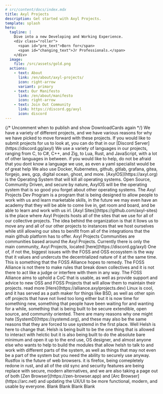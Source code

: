 ---
# src/content/docs/index.mdx
title: Axyl Projects
description: Get started with Axyl Projects.
template: splash
hero:
  tagline: |
    Dive into a new Developing and Working Experience.
    <div class="roller">
      <span id="pre_text">Born for</span>
      <span id="changing_text">Jr Professionals.</span>
    </div>
  image:
    file: /src/assets/gold.png
  actions:
    - text: About
      link: /en/about/axyl-projects/
      icon: right-arrow
      variant: primary
    - text: Our Manifesto
      link: /en/about/manifesto
      icon: right-arrow
    - text: Join Out Community
      link: https://discord.gg/axyl
      icon: discord
---


<StatusComponent />
<TimelineComponent />
<BacklineComponent />
{/*
Uncomment when to publish and show DownloadCards again
<DownloadCards client:load/>
*/}
<CardGrid stagger>
  <Card title="Our Projects" icon="star">
      We have a variety of different projects, and we have various reasons for why we have picked to move forward with these projects. If you would like to submit projects for
      us to look at, you can do that in our [Discord Server](https://discord.gg/axyl)
  </Card>
  <Card title="Our Languages and Tools" icon="open-book">
      We use a variety of languages in our projects, ranging from C, to C#, C++, and Zig, to Lua, Rust, and JavaScript, with a lot of other languages in between.
      if you would like to help, do not be afraid that you dont know a language we use, as even a yaml specialist would be of great help
      We also use Docker, Kubernetes, github, gitlab, grafana, gitea, forgejo, aws, gcp, digital ocean, ghost, and more.
  </Card>
  <Card title="AxylOS" icon="add-document">
      [AxylOS](https://axyl.org) is the Operating System that will kill all operating systems. Open Source, Community Driven, and secure by nature, AxylOS will be the operating system
      that is so good you forget about other operating systems.
  </Card>
  <Card title="Axyl Projects Dev Program" icon="star">
      The Axyl Projects Dev Program is a program that is being designed to allow people to work with us and learn marketable skills, in the future we may even have an academy that
      they will be able to come live in, get room and board, and be able to learn and work with us irl.
  </Card>
  <Card title="Axyl Sites" icon="rocket">
      [Axyl Sites](https://github.com/axyl-sites) is the place where Axyl Projects hosts all of the sites that we use for all of our collective projects.
      The idea behind the organization is that it llows us to move any and all of our other projects to instances that we host ourselves
      while still allowing our sites to benifit from all of the integrations that the main github platform has to offer.
  </Card>
  <Card title="Axyl Communties" icon="discord">
      Axyl Projects Communities are communities based around the Axyl Projects. Currently there is only the main community, Axyl Projects, located
      [here](https://discord.gg/axyl)
  </Card>
  <Card title="FOSS Alliance" icon="add-document">
      One of, if not the, biggest issues with the FOSS and OSS ecosystem is the way that it values and undercuts the decentrialized nature of it
      at the same time. This is something that the FOSS Alliance hopes to remedy. The FOSS Alliance is not there to make rules that break down collectives
      and it is not there to act like a judge or interfere with them in any way. The FOSS Alliance aims to uphold a CoC that is usable, as well as provide
      support and advice to new OSS and FOSS Projects that will allow them to maintain their projects. read more [Here](https://alliance.axylprojects.dev)
  </Card>
  <Card title="Helctic" icon="laptop">
    Linux is cool, and it has served as a path maker for things like BSD, as well as other spin off projects that have not lived too long either
    but it is now time for something new, something that people have been waiting for and wanting for a while, something that is being built to be secure
    extendible, open source, and community oriented.
  </Card>
  <Card title="Helsh" icon="rocket">
      There are many reasons why one might hate [SystemD](https://systemd.org), and these may also be the same reasons that they are forced to use
      systemd in the first place. Well Helsh is here to change that. Helsh is being built to be the one thing that is allowed to interact with helctic
      but it is also being built to do the absolute bare minimum and open it up to the end use, OS designer, and almost anyone else who wants to help
      to build the modules that allow helsh to talk to and work with different parts of the system, as well as things that may not even be a part of the system
      but you need the ability to securely use anyway.
  </Card>
  <Card title="Rustfox" icon="puzzle">
      Rustfox is the future of web browsers. it is firefox, being comepletely redone in rust, and all of the old sync and security features are being replace with secure, modern
      alternatives, and we are also taking a page out of both [Zen Browser](https://zen-browser.app) and [Arc Browser](https://arc.net) and updating the UX/UI to be more functional,
      modern, and usable by everyone.
  </Card>
  <Card title="Axyl Bot Service" icon="open-book">
      Blank
  </Card>
  <Card title="AWFixer Cloud Services" icon="seti:pipeline">
      Blank
  </Card>
  <Card title="Alphatek Services" icon="seti:lock">
      Blank
  </Card>
  <Card title="Project Remove Stripe" icon="seti:todo">
      Blank
  </Card>
</CardGrid>

<ScriptWorkaround />
